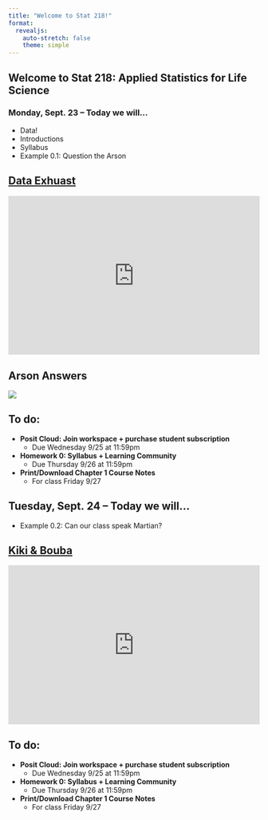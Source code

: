```yaml
---
title: "Welcome to Stat 218!"
format: 
  revealjs:
    auto-stretch: false
    theme: simple
---
```


## Welcome to Stat 218: Applied Statistics for Life Science
### Monday, Sept. 23 -- Today we will...

+ Data!
+ Introductions
+ Syllabus
+ Example 0.1: Question the Arson

## [Data Exhuast](https://www.mentimeter.com/app/presentation/n/almgfqk1j8au8j1yr9bk1doa6be8eeh7/edit?question=7scywvud8ffw)

<div style='position: relative; padding-bottom: 56.25%; padding-top: 35px; height: 0; overflow: hidden;'><iframe sandbox='allow-scripts allow-same-origin allow-presentation' allowfullscreen='true' allowtransparency='true' frameborder='0' height='315' src='https://www.mentimeter.com/app/presentation/almgfqk1j8au8j1yr9bk1doa6be8eeh7/embed' style='position: absolute; top: 0; left: 0; width: 100%; height: 100%;' width='420'></iframe></div>

## Arson Answers

![](images/arson-answers.PNG)

## To do:

+ **Posit Cloud: Join workspace + purchase student subscription**
  + Due Wednesday 9/25 at 11:59pm
+ **Homework 0: Syllabus + Learning Community**
  + Due Thursday 9/26 at 11:59pm
+ **Print/Download Chapter 1 Course Notes**
  + For class Friday 9/27

## Tuesday, Sept. 24 -- Today we will...

+ Example 0.2: Can our class speak Martian?

## [Kiki & Bouba](https://www.mentimeter.com/app/presentation/n/alaswxdk8spvtwbvbx7we2hspi94qzoj/edit?question=k7qss1ea8ryn)

<div style='position: relative; padding-bottom: 56.25%; padding-top: 35px; height: 0; overflow: hidden;'><iframe sandbox='allow-scripts allow-same-origin allow-presentation' allowfullscreen='true' allowtransparency='true' frameborder='0' height='315' src='https://www.mentimeter.com/app/presentation/alaswxdk8spvtwbvbx7we2hspi94qzoj/embed' style='position: absolute; top: 0; left: 0; width: 100%; height: 100%;' width='420'></iframe></div>

## To do:

+ **Posit Cloud: Join workspace + purchase student subscription**
  + Due Wednesday 9/25 at 11:59pm
+ **Homework 0: Syllabus + Learning Community**
  + Due Thursday 9/26 at 11:59pm
+ **Print/Download Chapter 1 Course Notes**
  + For class Friday 9/27
